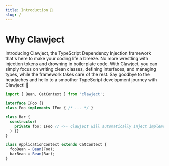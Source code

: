 ```yaml
---
title: Introduction 👋
slug: /
---
```


# Why Clawject
Introducing Clawject, the TypeScript Dependency Injection framework that's here to make your coding life a breeze.
No more wrestling with injection tokens and drowning in boilerplate code.
With Clawject, you can simply focus on writing clean classes, defining interfaces, and managing types,
while the framework takes care of the rest.
Say goodbye to the headaches and hello to a smoother TypeScript development journey with Clawject!
🎉

```ts title="main.ts"
import { Bean, CatContext } from 'clawject';

interface IFoo {}
class Foo implements IFoo { /* ... */ }

class Bar {
  constructor(
    private foo: IFoo // <-- Clawject will automatically inject implementation of IFoo interface
  ) {}
}

class ApplicationContext extends CatContext {
  fooBean = Bean(Foo);
  barBean = Bean(Bar);
}
```
